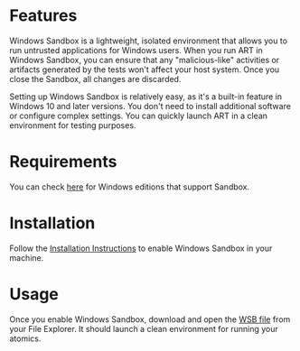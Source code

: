 # Features
Windows Sandbox is a lightweight, isolated environment that allows you to run untrusted applications for Windows users. When you run ART in Windows Sandbox, you can ensure that any "malicious-like" activities or artifacts generated by the tests won't affect your host system. Once you close the Sandbox, all changes are discarded.

Setting up Windows Sandbox is relatively easy, as it's a built-in feature in Windows 10 and later versions. You don't need to install additional software or configure complex settings. You can quickly launch ART in a clean environment for testing purposes.

# Requirements
You can check [here](https://learn.microsoft.com/en-us/windows/security/application-security/application-isolation/windows-sandbox/windows-sandbox-overview#windows-edition-and-licensing-requirements) for Windows editions that support Sandbox.

# Installation
Follow the [Installation Instructions](https://learn.microsoft.com/en-us/windows/security/application-security/application-isolation/windows-sandbox/windows-sandbox-overview#installation) to enable Windows Sandbox in your machine. 

# Usage
Once you enable Windows Sandbox, download and open the [WSB file](https://github.com/redcanaryco/invoke-atomicredteam/blob/master/sandbox/art.wsb) from your File Explorer. It should launch a clean environment for running your atomics. 